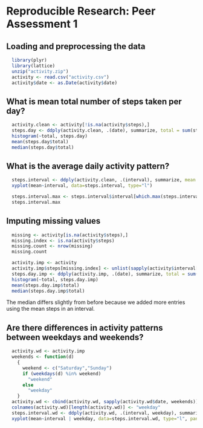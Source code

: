 # Reproducible Research: Peer Assessment 1


## Loading and preprocessing the data
```r
  library(plyr)
  library(lattice)
  unzip("activity.zip")
  activity <- read.csv("activity.csv")
  activity$date <- as.Date(activity$date)
```


## What is mean total number of steps taken per day?
```r
  activity.clean <- activity[!is.na(activity$steps),]
  steps.day <- ddply(activity.clean, .(date), summarize, total = sum(steps))
  histogram(~total, steps.day)
  mean(steps.day$total)
  median(steps.day$total)
```


## What is the average daily activity pattern?
```r
  steps.interval <- ddply(activity.clean, .(interval), summarize, mean = mean(steps))
  xyplot(mean~interval, data=steps.interval, type="l")
```
```r
  steps.interval.max <- steps.interval$interval[which.max(steps.interval$mean)]
  steps.interval.max
```


## Imputing missing values
```r
  missing <- activity[is.na(activity$steps),]
  missing.index <- is.na(activity$steps)
  missing.count <- nrow(missing)
  missing.count
```
``` r
  activity.imp <- activity
  activity.imp$steps[missing.index] <- unlist(sapply(activity$interval[missing.index], function(x) {steps.interval$mean[steps.interval$interval == x]}))
  steps.day.imp <- ddply(activity.imp, .(date), summarize, total = sum(steps))
  histogram(~total, steps.day.imp)
  mean(steps.day.imp$total)
  median(steps.day.imp$total)
```
The median differs slightly from before because we added more entries using the mean steps in an interval.

## Are there differences in activity patterns between weekdays and weekends?
```r
  activity.wd <- activity.imp
  weekends <- function(d)
    {
      weekend <- c("Saturday","Sunday")
      if (weekdays(d) %in% weekend)
        "weekend"
      else
        "weekday"
    }
  activity.wd <- cbind(activity.wd, sapply(activity.wd$date, weekends))
  colnames(activity.wd)[length(activity.wd)] <- "weekday"
  steps.interval.wd <- ddply(activity.wd, .(interval, weekday), summarize, mean = mean(steps))
  xyplot(mean~interval | weekday, data=steps.interval.wd, type="l", panel=panel.xyplot, layout=c(1,2))
```
